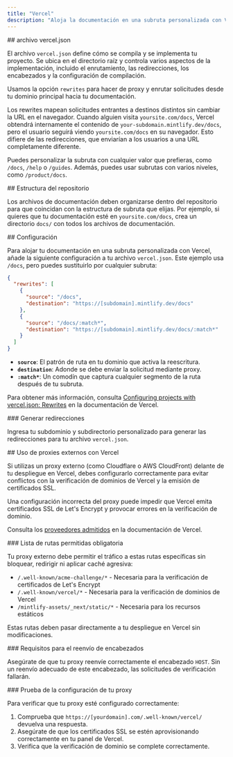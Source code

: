```yaml
---
title: "Vercel"
description: "Aloja la documentación en una subruta personalizada con Vercel"
---
```




<div id="verceljson-file">
  ## archivo vercel.json
</div>

El archivo `vercel.json` define cómo se compila y se implementa tu proyecto. Se ubica en el directorio raíz y controla varios aspectos de la implementación, incluido el enrutamiento, las redirecciones, los encabezados y la configuración de compilación.

Usamos la opción `rewrites` para hacer de proxy y enrutar solicitudes desde tu dominio principal hacia tu documentación.

Los rewrites mapean solicitudes entrantes a destinos distintos sin cambiar la URL en el navegador. Cuando alguien visita `yoursite.com/docs`, Vercel obtendrá internamente el contenido de `your-subdomain.mintlify.dev/docs`, pero el usuario seguirá viendo `yoursite.com/docs` en su navegador. Esto difiere de las redirecciones, que enviarían a los usuarios a una URL completamente diferente.

Puedes personalizar la subruta con cualquier valor que prefieras, como `/docs`, `/help` o `/guides`. Además, puedes usar subrutas con varios niveles, como `/product/docs`.

<div id="repository-structure">
  ## Estructura del repositorio
</div>

Los archivos de documentación deben organizarse dentro del repositorio para que coincidan con la estructura de subruta que elijas. Por ejemplo, si quieres que tu documentación esté en `yoursite.com/docs`, crea un directorio `docs/` con todos los archivos de documentación.

<div id="configuration">
  ## Configuración
</div>

Para alojar tu documentación en una subruta personalizada con Vercel, añade la siguiente configuración a tu archivo `vercel.json`. Este ejemplo usa `/docs`, pero puedes sustituirlo por cualquier subruta:

```json
{
  "rewrites": [
    {
      "source": "/docs",
      "destination": "https://[subdomain].mintlify.dev/docs"
    },
    {
      "source": "/docs/:match*",
      "destination": "https://[subdomain].mintlify.dev/docs/:match*"
    }
  ]
}
```

* **`source`**: El patrón de ruta en tu dominio que activa la reescritura.
* **`destination`**: Adonde se debe enviar la solicitud mediante proxy.
* **`:match*`**: Un comodín que captura cualquier segmento de la ruta después de tu subruta.

Para obtener más información, consulta [Configuring projects with vercel.json: Rewrites](https://vercel.com/docs/projects/project-configuration#rewrites) en la documentación de Vercel.


<div id="generate-rewrites">
  ### Generar redirecciones
</div>

Ingresa tu subdominio y subdirectorio personalizado para generar las redirecciones para tu archivo `vercel.json`.

<VercelJsonGenerator />

<div id="using-external-proxies-with-vercel">
  ## Uso de proxies externos con Vercel
</div>

Si utilizas un proxy externo (como Cloudflare o AWS CloudFront) delante de tu despliegue en Vercel, debes configurarlo correctamente para evitar conflictos con la verificación de dominios de Vercel y la emisión de certificados SSL.

Una configuración incorrecta del proxy puede impedir que Vercel emita certificados SSL de Let's Encrypt y provocar errores en la verificación de dominio.

Consulta los [proveedores admitidos](https://vercel.com/guides/how-to-setup-verified-proxy#supported-providers-verified-proxy-lite) en la documentación de Vercel.

<div id="required-path-allowlist">
  ### Lista de rutas permitidas obligatoria
</div>

Tu proxy externo debe permitir el tráfico a estas rutas específicas sin bloquear, redirigir ni aplicar caché agresiva:

- `/.well-known/acme-challenge/*` - Necesaria para la verificación de certificados de Let's Encrypt
- `/.well-known/vercel/*` - Necesaria para la verificación de dominios de Vercel
- `/mintlify-assets/_next/static/*` - Necesaria para los recursos estáticos

Estas rutas deben pasar directamente a tu despliegue en Vercel sin modificaciones.

<div id="header-forwarding-requirements">
  ### Requisitos para el reenvío de encabezados
</div>

Asegúrate de que tu proxy reenvíe correctamente el encabezado `HOST`. Sin un reenvío adecuado de este encabezado, las solicitudes de verificación fallarán.

<div id="testing-your-proxy-setup">
  ### Prueba de la configuración de tu proxy
</div>

Para verificar que tu proxy esté configurado correctamente:

1. Comprueba que `https://[yourdomain].com/.well-known/vercel/` devuelva una respuesta.
2. Asegúrate de que los certificados SSL se estén aprovisionando correctamente en tu panel de Vercel.
3. Verifica que la verificación de dominio se complete correctamente.
